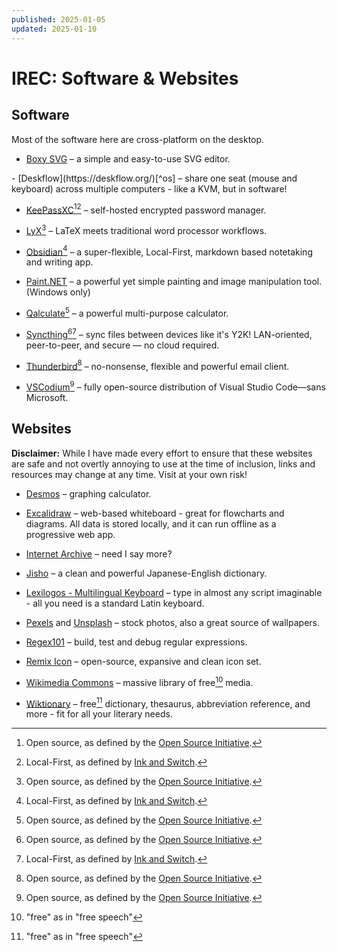 ```yaml
---
published: 2025-01-05
updated: 2025-01-10
---
```


# IREC: Software & Websites

## Software

Most of the software here are cross-platform on the desktop.

- [Boxy SVG](https://boxy-svg.com/)
  – a simple and easy-to-use SVG editor.

<div class="new-li">
- [Deskflow](https://deskflow.org/)[^os]
  – share one seat (mouse and keyboard) across multiple computers - like a KVM,
    but in software!
</div>

- [KeePassXC](https://keepassxc.org/)[^os][^lf]
  – self-hosted encrypted password manager.

- [LyX](https://www.lyx.org/)[^os]
  – LaTeX meets traditional word processor workflows.

- [Obsidian](https://obsidian.md/)[^lf]
  – a super-flexible, Local-First, markdown based notetaking and writing app.

- [Paint.NET](https://getpaint.net/)
  – a powerful yet simple painting and image manipulation tool. (Windows only)

- [Qalculate](https://qalculate.github.io/)[^os]
  – a powerful multi-purpose calculator.

- [Syncthing](https://syncthing.net/)[^os][^lf]
  – sync files between devices like it's Y2K! LAN-oriented, peer-to-peer, and
  secure — no cloud required.

- [Thunderbird](https://www.thunderbird.net)[^os]
  – no-nonsense, flexible and powerful email client.

- [VSCodium](https://vscodium.com/)[^os]
  – fully open-source distribution of Visual Studio Code—sans Microsoft.

## Websites

**Disclaimer:** While I have made every effort to ensure that these websites
are safe and not overtly annoying to use at the time of inclusion, links and
resources may change at any time. Visit at your own risk!

- [Desmos](https://www.desmos.com/calculator)
  – graphing calculator.

- [Excalidraw](https://excalidraw.com/)
  – web-based whiteboard - great for flowcharts and diagrams. All data is
    stored locally, and it can run offline as a progressive web app.

- [Internet Archive](https://archive.org/)
  – need I say more?

- [Jisho](https://jisho.org/)
  – a clean and powerful Japanese-English dictionary.

- [Lexilogos - Multilingual Keyboard](https://www.lexilogos.com/keyboard/index.htm)
  – type in almost any script imaginable - all you need is a standard Latin
    keyboard.

- [Pexels](https://www.pexels.com/) and [Unsplash](https://unsplash.com/)
  – stock photos, also a great source of wallpapers.

- [Regex101](https://regex101.com/)
  – build, test and debug regular expressions.

- [Remix Icon](https://remixicon.com/)
  – open-source, expansive and clean icon set.

- [Wikimedia Commons](https://commons.wikimedia.org/wiki/Main_Page)
  – massive library of free[^1] media.

- [Wiktionary](https://en.wiktionary.org/wiki/Wiktionary:Main_Page)
  – free[^1] dictionary, thesaurus, abbreviation reference, and more - fit
    for all your literary needs.

[^os]: Open source, as defined by the
       [Open Source Initiative](https://opensource.org/definition-annotated).
[^lf]: Local-First, as defined by
       [Ink and Switch](https://www.inkandswitch.com/local-first/).
[^1]: "free" as in "free speech"
